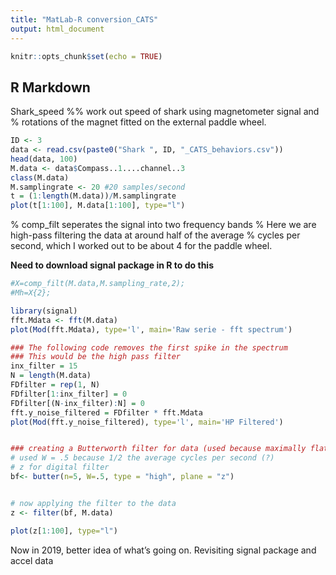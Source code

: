 ```yaml
---
title: "MatLab-R conversion_CATS"
output: html_document
---
```


```r
knitr::opts_chunk$set(echo = TRUE)
```

## R Markdown

Shark_speed
%% work out speed of shark using magnetometer signal and
% rotations of the magnet fitted on the external paddle wheel.

```r
ID <- 3
data <- read.csv(paste0("Shark ", ID, "_CATS_behaviors.csv"))
head(data, 100)
M.data <- data$Compass..1....channel..3
class(M.data)
M.samplingrate <- 20 #20 samples/second
t = (1:length(M.data))/M.samplingrate
plot(t[1:100], M.data[1:100], type="l")
```

% comp_filt seperates the signal into two frequency bands
% Here we are high-pass filtering the data at around half of the average
% cycles per second, which I worked out to be about 4 for the paddle wheel.

**Need to download signal package in R to do this**

```r
#X=comp_filt(M.data,M.sampling_rate,2);
#Mh=X{2};

library(signal)
fft.Mdata <- fft(M.data)
plot(Mod(fft.Mdata), type='l', main='Raw serie - fft spectrum')

### The following code removes the first spike in the spectrum
### This would be the high pass filter
inx_filter = 15
N = length(M.data)
FDfilter = rep(1, N)
FDfilter[1:inx_filter] = 0
FDfilter[(N-inx_filter):N] = 0
fft.y_noise_filtered = FDfilter * fft.Mdata
plot(Mod(fft.y_noise_filtered), type='l', main='HP Filtered')


### creating a Butterworth filter for data (used because maximally flat, order of 5 = steepest cutoff; order of 1 = shallowest cut-off)
# used W = .5 because 1/2 the average cycles per second (?)
# z for digital filter
bf<- butter(n=5, W=.5, type = "high", plane = "z")


# now applying the filter to the data
z <- filter(bf, M.data)

plot(z[1:100], type="l")
```
Now in 2019, better idea of what's going on. Revisiting signal package and accel data


```r

```
